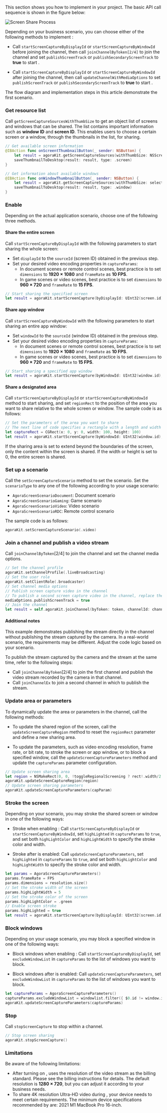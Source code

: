 <PlatformWrapper platform="macos">

This section shows you how to implement <Vg k="SCR_SHR" /> in your project. The basic API call sequence is shown in the figure below:

![Screen Share Process](/images/video-sdk/screen-sharing-macos-unreal-windows.svg)

Depending on your business scenario, you can choose either of the following methods to implement <Vg k="SCR_SHR" />:

- Call `startScreenCaptureByDisplayId` or `startScreenCaptureByWindowId` before joining the channel, then call `joinChannelByToken[2/4]` to join the channel and set `publishScreenTrack` or `publishSecondaryScreenTrack` to **true** to start <Vg k="SCR_SHR" />.

- Call `startScreenCaptureByDisplayId` or `startScreenCaptureByWindowId` after joining the channel, then call `updateChannelWithMediaOptions` to set `publishScreenTrack` or `publishSecondaryScreenTrack` to **true** to start <Vg k="SCR_SHR" />.

The flow diagram and implementation steps in this article demonstrate the first scenario.

### Get resource list

Call `getScreenCaptureSourcesWithThumbSize` to get an object list of screens and windows that can be shared. The list contains important information such as **window ID** and **screen ID**. This enables users to choose a certain screen or a window, through the thumbnails in the list, for sharing. 

``` swift
// Get available screen information
@IBAction func onScreentThumbnailButton(_ sender: NSButton) {
    let result = agoraKit.getScreenCaptureSources(withThumbSize: NSScreen.main?.frame.size ?? .zero, iconSize: .zero, includeScreen: true)
    saveThumbnailToDesktop(result: result, type: .screen)
}

// Get information about available windows
@IBAction func onWindowThumbnailButton(_ sender: NSButton) {
    let result = agoraKit.getScreenCaptureSources(withThumbSize: selectedResolution?.size() ?? .zero, iconSize: .zero, includeScreen: true)
    saveThumbnailToDesktop(result: result, type: .window)
}
```

### Enable <Vg k="SCR_SHR" />

Depending on the actual application scenario, choose one of the following three <Vg k="SCR_SHR" /> methods.

#### Share the entire screen

Call `startScreenCaptureByDisplayId` with the following parameters to start sharing the whole screen:

- Set `displayId` to the `sourceId` (screen ID) obtained in the previous step.
- Set your desired video encoding properties in `captureParams`:
    - In document scenes or remote control scenes, best practice is to set `dimensions` to **1920 × 1080** and `frameRate` as **10 FPS**.
    - In game scenes or video scenes, best practice is to set `dimensions` to **960 × 720** and `frameRate` to **15 FPS**.

``` swift
// Start sharing the specified screen
let result = agoraKit.startScreenCapture(byDisplayId: UInt32(screen.id), regionRect: .zero, captureParams: params)
```

#### Share app window

Call `startScreenCaptureByWindowId` with the following parameters to start sharing an entire app window:

- Set `windowId` to the `sourceId` (window ID) obtained in the previous step.
- Set your desired video encoding properties in `captureParams`:
    - In document scenes or remote control scenes, best practice is to set `dimensions` to **1920 × 1080** and `frameRate` as **10 FPS**.
    - In game scenes or video scenes, best practice is to set `dimensions` to **960 × 720** and `frameRate` to **15 FPS**.

``` swift
// Start sharing a specified app window
let result = agoraKit.startScreenCapture(byWindowId: UInt32(window.id), regionRect: .zero, captureParams: params)
```

#### Share a designated area

Call `startScreenCaptureByDisplayId` or `startScreenCaptureByWindowId` method to start sharing, and set `regionRect` to the position of the area you want to share relative to the whole screen or window. The sample code is as follows:

``` swift
// Set the parameters of the area you want to share
// The next line of code specifies a rectangle with a length and width of 100px and an x-coordinate and y-coordinate of 0 in the upper-left corner of the rectangle.
let captureRect = CGRect(x: 0, y: 0, width: 100, height: 100)
let result = agoraKit.startScreenCapture(byWindowId: UInt32(window.id), regionRect: captureRect, captureParams: params)
```

<Admonition type="info" title="Information">If the sharing area is set to extend beyond the boundaries of the screen, only the content within the screen is shared. If the width or height is set to 0, the entire screen is shared.</Admonition>

### Set up a <Vg k="SCR_SHR" /> scenario 

Call the `setScreenCaptureScenario` method to set the <Vg k="SCR_SHR" /> scenario. Set the `scenarioType` to any one of the following according to your usage scenario:

- `AgoraScreenScenarioDocument`: Document scenario
- `AgoraScreenScenarioGaming`: Game scenario
- `AgoraScreenScenarioVideo`: Video scenario
- `AgoraScreenScenarioRDC`: Remote control scenario

The sample code is as follows:

``` swift
agoraKit.setScreenCaptureScenario(.video)
```

### Join a channel and publish a <Vg k="SCR_SHR" /> video stream

Call `joinChannelByToken`[2/4] to join the channel and set the channel media options.

``` swift
// Set the channel profile
agoraKit.setChannelProfile(.liveBroadcasting)
// Set the user role
agoraKit.setClientRole(.broadcaster)
// Set channel media options
// Publish screen capture video in the channel
// To publish a second screen capture video in the channel, replace the next line of code with the following: mediaOptions.publishSecondaryScreenTrack = true
mediaOptions.publishScreenTrack = true
// Join the channel
let result = self.agoraKit.joinChannel(byToken: token, channelId: channel, uid: 0, mediaOptions: option)
```

#### Additional notes

This example demonstrates publishing the <Vg k="SCR_SHR" /> stream directly in the channel without publishing the stream captured by the camera. In a real-world scenario, the requirements may be different. Adjust the code logic based on your scenario.

To publish the stream captured by the camera and the <Vg k="SCR_SHR" /> stream at the same time, refer to the following steps:

- Call `joinChannelByToken`[2/4] to join the first channel and publish the video stream recorded by the camera in that channel.
- Call `joinChannelEx` to join a second channel in which to publish the <Vg k="SCR_SHR" /> stream.

### Update <Vg k="SCR_SHR" /> area or parameters

To dynamically update the <Vg k="SCR_SHR" /> area or parameters in the channel, call the following methods:

- To update the shared region of the screen, call the `updateScreenCaptureRegion` method to reset the `regionRect` parameter and define a new sharing area.

- To update the <Vg k="SCR_SHR" /> parameters, such as video encoding resolution, frame rate, or bit rate, to stroke the screen or app window, or to block a specified window, call the `updateScreenCaptureParameters` method and update the `captureParams` parameter configuration.

``` swift
// Update screen sharing area
let region = NSMakeRect(0, 0, !toggleRegionalScreening ? rect!.width/2 : rect!.width, !toggleRegionalScreening ? rect!.height/2 : rect!.height)
agoraKit.updateScreenCaptureRegion(region)
// Update screen sharing parameters
agoraKit.updateScreenCaptureParameters(capParam)
```

### Stroke the screen

Depending on your scenario, you may stroke the shared screen or window in one of the following ways:

- Stroke when enabling <Vg k="SCR_SHR" />: Call `startScreenCaptureByDisplayId` or `startScreenCaptureByWindowId`, set `highLighted` in `captureParams` to `true`, and set both `highLightColor` and `highLightWidth` to specify the stroke color and width.

- Stroke after <Vg k="SCR_SHR" /> is enabled: Call `updateScreenCaptureParameters`, set `highLighted` in `captureParams` to `true`, and set both `highLightColor` and `highLightWidth` to specify the stroke color and width.

``` swift
let params = AgoraScreenCaptureParameters()
params.frameRate = FPS
params.dimensions = resolution.size()
// Set the stroke width of the screen
params.highLightWidth = 5
// Set the stroke color of the screen
params.highLightColor = .green
// Enable screen stroke
params.highLighted = true
let result = agoraKit.startScreenCapture(byDisplayId: UInt32(screen.id), regionRect: .zero, captureParams: params)
```

### Block windows

Depending on your usage scenario, you may block a specified window in one of the following ways:

- Block windows when enabling <Vg k="SCR_SHR" />: Call `startScreenCaptureByDisplayId`, set `excludeWindowList` in `captureParams` to the list of windows you want to block.

- Block windows after <Vg k="SCR_SHR" /> is enabled: Call `updateScreenCaptureParameters`, set `excludeWindowList` in `captureParams` to the list of windows you want to block.

``` swift
let captureParams = AgoraScreenCaptureParameters()
captureParams.excludeWindowList = windowlist.filter({ $0.id != window.id })
agoraKit.updateScreenCaptureParameters(captureParams)
```

### Stop <Vg k="SCR_SHR" />

Call `stopScreenCapture` to stop <Vg k="SCR_SHR" /> within a channel. 

``` swift
// Stop screen sharing
agoraKit.stopScreenCapture()
```

### Limitations

Be aware of the following limitations:

- After turning on <Vg k="SCR_SHR" />, <Vg k="COMPANY" /> uses the resolution of the <Vg k="SCR_SHR" /> video stream as the billing standard. Please see the billing instructions for details. The default resolution is **1280 × 720**, but you can adjust it according to your business needs.
- To share 4K resolution Ultra-HD video during <Vg k="SCR_SHR" />, your device needs to meet certain requirements. The minimum device specifications recommended by <Vg k="COMPANY" /> are: 2021 M1 MacBook Pro 16-inch.

</PlatformWrapper>